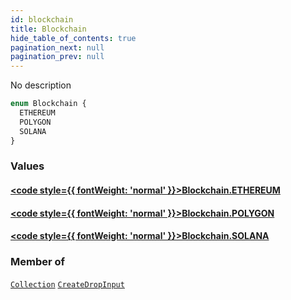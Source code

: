 ```yaml
---
id: blockchain
title: Blockchain
hide_table_of_contents: true
pagination_next: null
pagination_prev: null
---
```








No description

```graphql
enum Blockchain {
  ETHEREUM
  POLYGON
  SOLANA
}
```


### Values

#### [<code style={{ fontWeight: 'normal' }}>Blockchain.<b>ETHEREUM</b></code>](#) 
> 
> 

#### [<code style={{ fontWeight: 'normal' }}>Blockchain.<b>POLYGON</b></code>](#) 
> 
> 

#### [<code style={{ fontWeight: 'normal' }}>Blockchain.<b>SOLANA</b></code>](#) 
> 
> 



### Member of

[`Collection`](/objects/collection)  <Badge class="secondary" text="object"/><Bullet />[`CreateDropInput`](/inputs/create-drop-input)  <Badge class="secondary" text="input"/>



